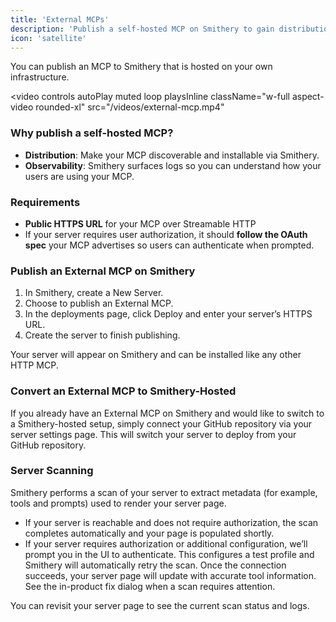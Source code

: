```yaml
---
title: 'External MCPs'
description: 'Publish a self-hosted MCP on Smithery to gain distribution and observability while keeping your own hosting.'
icon: 'satellite'
---
```

You can publish an MCP to Smithery that is hosted on your own infrastructure.

<video
  controls
  autoPlay
  muted
  loop
  playsInline
  className="w-full aspect-video rounded-xl"
  src="/videos/external-mcp.mp4"
></video>

### Why publish a self-hosted MCP?

- **Distribution**: Make your MCP discoverable and installable via Smithery.
- **Observability**: Smithery surfaces logs so you can understand how your users are using your MCP.

### Requirements

- **Public HTTPS URL** for your MCP over Streamable HTTP
- If your server requires user authorization, it should **follow the OAuth spec** your MCP advertises so users can authenticate when prompted.

### Publish an External MCP on Smithery

1. In Smithery, create a New Server.
2. Choose to publish an External MCP.
3. In the deployments page, click Deploy and enter your server’s HTTPS URL.
4. Create the server to finish publishing.

Your server will appear on Smithery and can be installed like any other HTTP MCP.

### Convert an External MCP to Smithery-Hosted
If you already have an External MCP on Smithery and would like to switch to a Smithery-hosted setup, simply connect your GitHub repository via your server settings page. This will switch your server to deploy from your GitHub repository.


### Server Scanning

Smithery performs a scan of your server to extract metadata (for example, tools and prompts) used to render your server page.

- If your server is reachable and does not require authorization, the scan completes automatically and your page is populated shortly.
- If your server requires authorization or additional configuration, we’ll prompt you in the UI to authenticate. This configures a test profile and Smithery will automatically retry the scan. Once the connection succeeds, your server page will update with accurate tool information. See the in-product fix dialog when a scan requires attention.

You can revisit your server page to see the current scan status and logs.